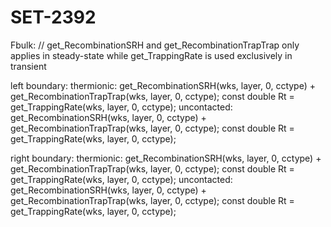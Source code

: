 # SET-2392

Fbulk:
      // get_RecombinationSRH and get_RecombinationTrapTrap only applies in steady-state while get_TrappingRate is used exclusively in transient

left boundary:
   thermionic:
           get_RecombinationSRH(wks, layer, 0, cctype) + get_RecombinationTrapTrap(wks, layer, 0, cctype);
           const double Rt = get_TrappingRate(wks, layer, 0, cctype);
   uncontacted:
           get_RecombinationSRH(wks, layer, 0, cctype) + get_RecombinationTrapTrap(wks, layer, 0, cctype);
           const double Rt = get_TrappingRate(wks, layer, 0, cctype);

right boundary:
   thermionic:
           get_RecombinationSRH(wks, layer, 0, cctype) + get_RecombinationTrapTrap(wks, layer, 0, cctype);
           const double Rt = get_TrappingRate(wks, layer, 0, cctype);
   uncontacted:
           get_RecombinationSRH(wks, layer, 0, cctype) + get_RecombinationTrapTrap(wks, layer, 0, cctype);
           const double Rt = get_TrappingRate(wks, layer, 0, cctype);


 

